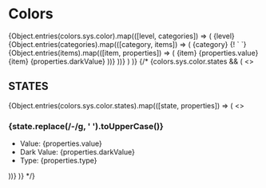 
<Meta title="Docs/Style/Colors" />

# Colors 
<gds-flex direction="column" gap="2xl">
  {Object.entries(colors.sys.color).map(([level, categories]) => ( 
      <gds-flex direction="column" gap="2xl">
        <gds-flex gap="s" direction="column">
          <gds-text text-transform="uppercase">{level}</gds-text>
            {Object.entries(categories).map(([category, items]) => (
                <gds-flex gap="s" direction="column">
                    <gds-text text-transform="capitalize" color="l1-content-primary/0.4">{category}</gds-text>
                    <gds-flex direction="row" gap="s">
                      {! `<gds-flex direction="column" height="140px" gap="s">
                        <gds-flex align="center" height="64px" opacity="0.8">
                          <gds-icon-sun height="10" />
                        </gds-flex>
                        <gds-flex align="center" height="64px" opacity="0.8">
                          <gds-icon-moon height="10" />
                        </gds-flex>
                      </gds-flex>`}
                        {Object.entries(items).map(([item, properties]) => (
                            <gds-flex direction="column" gap="s">
                                  <gds-theme color-scheme="auto">
                                    <gds-card border="4xs/l2-stroke-primary" background="l2-background-primary" border-radius="s" padding="xs" width="20ch">
                                        <gds-flex gap="xs" align="center" >
                                          <gds-card 
                                              height="40px" 
                                              width="40px" 
                                              border-radius="xs" 
                                              border="4xs/l2-stroke-primary"
                                              background={level + "-" + category + "-" + item}
                                          />
                                          <gds-flex direction="column" gap="3xs" align="start">
                                              <gds-text tag="small">{item}</gds-text>
                                              <gds-text text-transform="uppercase">{properties.value}</gds-text>
                                          </gds-flex>
                                        </gds-flex>
                                    </gds-card>   
                                  </gds-theme>
                                <gds-theme color-scheme="dark">
                                  <gds-card border="4xs/l2-stroke-primary" background="l2-background-primary" border-radius="s" padding="xs" width="20ch">
                                      <gds-flex gap="xs" align="center" justify="start">
                                          <gds-card 
                                              height="40px" 
                                              width="40px" 
                                              border-radius="xs" 
                                              border="4xs/l2-stroke-tertiary"
                                              background={level + "-" + category + "-" + item}
                                          />
                                          <gds-flex direction="column" gap="3xs" align="start">
                                            <gds-text 
                                              color="l1-content-primary" 
                                              tag="small"
                                            >
                                              {item}
                                            </gds-text>
                                            <gds-text 
                                              color="l1-content-primary" 
                                              tag="small" 
                                              transform="uppercase"
                                            >
                                              {properties.darkValue}
                                            </gds-text>
                                          </gds-flex>
                                      </gds-flex>
                                  </gds-card>
                                </gds-theme>
                            </gds-flex>
                        ))}
                    </gds-flex>
                </gds-flex>
            ))}
        </gds-flex>
      </gds-flex>
    )
  )}
</gds-flex>
  {/* {colors.sys.color.states && (
    <>
      <h2>STATES</h2>
      {Object.entries(colors.sys.color.states).map(([state, properties]) => (
        <>
          <h3>{state.replace(/-/g, ' ').toUpperCase()}</h3>
          <ul>
            <li>Value: {properties.value}</li>
            <li>Dark Value: {properties.darkValue}</li>
            <li>Type: {properties.type}</li>
          </ul>
        </>
      ))}
    </>
  )} */}